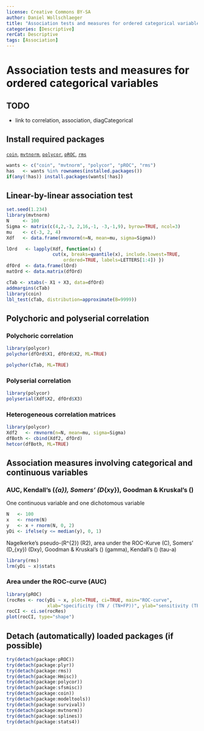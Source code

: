 ```yaml
---
license: Creative Commons BY-SA
author: Daniel Wollschlaeger
title: "Association tests and measures for ordered categorical variables"
categories: [Descriptive]
rerCat: Descriptive
tags: [Association]
---
```


Association tests and measures for ordered categorical variables
=========================

TODO
-------------------------

 - link to correlation, association, diagCategorical

Install required packages
-------------------------

[`coin`](http://cran.r-project.org/package=coin), [`mvtnorm`](http://cran.r-project.org/package=mvtnorm), [`polycor`](http://cran.r-project.org/package=polycor), [`pROC`](http://cran.r-project.org/package=pROC), [`rms`](http://cran.r-project.org/package=rms)

```r
wants <- c("coin", "mvtnorm", "polycor", "pROC", "rms")
has   <- wants %in% rownames(installed.packages())
if(any(!has)) install.packages(wants[!has])
```

Linear-by-linear association test
-------------------------

```r
set.seed(1.234)
library(mvtnorm)
N     <- 100
Sigma <- matrix(c(4,2,-3, 2,16,-1, -3,-1,9), byrow=TRUE, ncol=3)
mu    <- c(-3, 2, 4)
Xdf   <- data.frame(rmvnorm(n=N, mean=mu, sigma=Sigma))
```

```r
lOrd   <- lapply(Xdf, function(x) {
                 cut(x, breaks=quantile(x), include.lowest=TRUE,
                     ordered=TRUE, labels=LETTERS[1:4]) })
dfOrd  <- data.frame(lOrd)
matOrd <- data.matrix(dfOrd)
```

```r
cTab <- xtabs(~ X1 + X3, data=dfOrd)
addmargins(cTab)
library(coin)
lbl_test(cTab, distribution=approximate(B=9999))
```

Polychoric and polyserial correlation
-------------------------

### Polychoric correlation

```r
library(polycor)
polychor(dfOrd$X1, dfOrd$X2, ML=TRUE)
```

```r
polychor(cTab, ML=TRUE)
```

### Polyserial correlation

```r
library(polycor)
polyserial(Xdf$X2, dfOrd$X3)
```

### Heterogeneous correlation matrices

```r
library(polycor)
Xdf2   <- rmvnorm(n=N, mean=mu, sigma=Sigma)
dfBoth <- cbind(Xdf2, dfOrd)
hetcor(dfBoth, ML=TRUE)
```

Association measures involving categorical and continuous variables
-------------------------

### AUC, Kendall's \(\tau_{a}\), Somers' \(D_{xy}\), Goodman & Kruskal's \(\gamma\)

One continuous variable and one dichotomous variable

```r
N   <- 100
x   <- rnorm(N)
y   <- x + rnorm(N, 0, 2)
yDi <- ifelse(y <= median(y), 0, 1)
```
Nagelkerke's pseudo-\(R^{2}\) (R2), area under the ROC-Kurve (C), Somers' \(D_{xy}\) (Dxy), Goodman & Kruskal's \(\gamma\) (gamma), Kendall's \(\tau\) (tau-a)

```r
library(rms)
lrm(yDi ~ x)$stats
```

### Area under the ROC-curve (AUC)

```r
library(pROC)
(rocRes <- roc(yDi ~ x, plot=TRUE, ci=TRUE, main="ROC-curve",
               xlab="specificity (TN / (TN+FP))", ylab="sensitivity (TP / (TP+FN))"))
rocCI <- ci.se(rocRes)
plot(rocCI, type="shape")
```

Detach (automatically) loaded packages (if possible)
-------------------------

```r
try(detach(package:pROC))
try(detach(package:plyr))
try(detach(package:rms))
try(detach(package:Hmisc))
try(detach(package:polycor))
try(detach(package:sfsmisc))
try(detach(package:coin))
try(detach(package:modeltools))
try(detach(package:survival))
try(detach(package:mvtnorm))
try(detach(package:splines))
try(detach(package:stats4))
```
